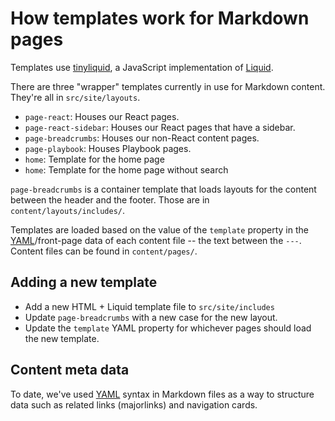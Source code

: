 # How templates work for Markdown pages

Templates use [tinyliquid](https://github.com/leizongmin/tinyliquid/), a JavaScript implementation of [Liquid](https://shopify.github.io/liquid/).

There are three "wrapper" templates currently in use for Markdown content. They're all in `src/site/layouts`.

- `page-react`: Houses our React pages.
- `page-react-sidebar`: Houses our React pages that have a sidebar.
- `page-breadcrumbs`: Houses our non-React content pages.
- `page-playbook`: Houses Playbook pages.
- `home`: Template for the home page
- `home`: Template for the home page without search

`page-breadcrumbs` is a container template that loads layouts for the content between the header and the footer. Those are in `content/layouts/includes/`. 

Templates are loaded based on the value of the `template` property in the [YAML](http://yaml.org/)/front-page data of each content file -- the text between the `---`. Content files can be found in `content/pages/`.

## Adding a new template

- Add a new HTML + Liquid template file to `src/site/includes`
- Update `page-breadcrumbs` with a new case for the new layout.
- Update the `template` YAML property for whichever pages should load the new template.

## Content meta data

To date, we've used [YAML](http://yaml.org/) syntax in Markdown files as a way to structure data such as related links (majorlinks) and navigation cards. 

